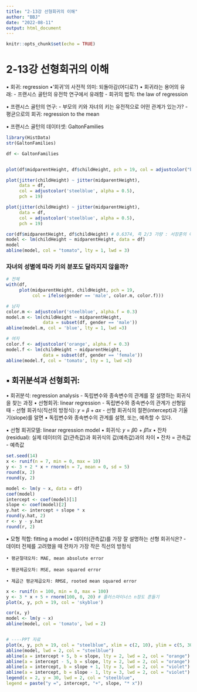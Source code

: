 ```yaml
---
title: "2-13강 선형회귀의 이해"
author: "BBJ"
date: "2022-08-11"
output: html_document
---
```


```r
knitr::opts_chunk$set(echo = TRUE)
```

# 2-13강 선형회귀의 이해
▪ 회귀: regression
  •‘회귀’의 사전적 의미: 되돌아감(어디로?)
  • 회귀라는 용어의 유래:
    - 프랜시스 골턴의 유전학 연구에서 유래함
    - 회귀의 법칙: the law of regression
  
  • 프랜시스 골턴의 연구:
    - 부모의 키와 자녀의 키는 유전적으로 어떤 관계가 있는가?
    - 평균으로의 회귀: regression to the mean
    
  ▪ 프랜시스 골턴의 데이터셋: GaltonFamilies
```r
library(HistData)
str(GaltonFamilies)

df <- GaltonFamilies


plot(df$midparentHeight, df$childHeight, pch = 19, col = adjustcolor("blue", alpha.f = 0.3))

plot(jitter(childHeight) ~ jitter(midparentHeight), 
     data = df,
     col = adjustcolor('steelblue', alpha = 0.5),
     pch = 19)
```
```r
plot(jitter(childHeight) ~ jitter(midparentHeight), 
     data = df,
     col = adjustcolor('steelblue', alpha = 0.5),
     pch = 19)

cor(df$midparentHeight, df$childHeight) # 0.6374, 즉 2/3 가량 : 서장훈의 아들은 키는 일반적인 사람들보다 클것이다. 하지만 서장훈만큼이나, 서장훈보다 클지는 알 수 없다? -> 소인족, 거인족이 없는 이유를 증명..?
model <- lm(childHeight ~ midparentHeight, data = df)
model
abline(model, col = "tomato", lty = 1, lwd = 3)
```

### 자녀의 성별에 따라 키의 분포도 달라지지 않을까?
```r
# 전체
with(df,
     plot(midparentHeight, childHeight, pch = 19,
          col = ifelse(gender == 'male', color.m, color.f)))

# 남자
color.m <- adjustcolor('steelblue', alpha.f = 0.3)
model.m <- lm(childHeight ~ midparentHeight,
              data = subset(df, gender == 'male'))
abline(model.m, col = 'blue', lty = 1, lwd =3)

# 여자
color.f <- adjustcolor('orange', alpha.f = 0.3)
model.f <- lm(childHeight ~ midparentHeight,
              data = subset(df, gender == 'female'))
abline(model.f, col = 'tomato', lty = 1, lwd =3)

```

## ▪ 회귀분석과 선형회귀: 
• 회귀분석: regression analysis
  - 독립변수와 종속변수의 관계를 잘 설명하는 회귀식을 찾는 과정
    • 선형회귀: linear regression 
      - 독립변수와 종속변수의 관계가 선형일 때
      - 선형 회귀식(직선의 방정식): 𝑦 = 𝛽 + 𝛼𝑥
      - 선형 회귀식의 절편(intercept)과 기울기(slope)를 알면
        • 독립변수와 종속변수의 관계를 설명, 또는, 예측할 수 있다.

  ▪ 선형 회귀모델: linear regression model
    • 회귀식: 𝑦 = 𝛽0 + 𝛽1𝑥
    • 잔차(residual): 실제 데이터의 값(관측값)과 회귀식의 값(예측값)과의 차이
      • 잔차 = 관측값 - 예측값
```r
set.seed(14)
x <- runif(n = 7, min = 0, max = 10)
y <- 3 + 2 * x + rnorm(n = 7, mean = 0, sd = 5)
round(x, 2)
round(y, 2)

model <- lm(y ~ x, data = df)
coef(model)
intercept <- coef(model)[1]
slope <- coef(model)[2]
y.hat <- intercept + slope * x
round(y.hat, 2)
r <- y - y.hat
round(r, 2)
```

  
  ▪ 모형 적합: fitting a model
    • 데이터(관측값)를 가장 잘 설명하는 선형 회귀식은?
      - 데이터 전체를 고려했을 때 잔차가 가장 작은 직선의 방정식

    • 평균절대오차: MAE, mean absolute error
    
    • 평균제곱오차: MSE, mean squared error
    
    • 제곱근 평균제곱오차: RMSE, rooted mean squared error
```r
x <- runif(n = 100, min = 0, max = 100)
y <- 3 * x + 5 + rnorm(100, 0, 20) # 플러스마이너스 n정도 흔들기
plot(x, y, pch = 19, col = 'skyblue')

cor(x, y)
model <- lm(y ~ x)
abline(model, col = 'tomato', lwd = 2)


# ----PPT 자료
plot(x, y, pch = 19, col = "steelblue", xlim = c(2, 10), ylim = c(5, 30))
abline(model, lwd = 2, col = "steelblue")
abline(a = intercept + 5, b = slope, lty = 2, lwd = 2, col = "orange")
abline(a = intercept - 5, b = slope, lty = 2, lwd = 2, col = "orange")
abline(a = intercept, b = slope + 1, lty = 3, lwd = 2, col = "violet")
abline(a = intercept, b = slope - 1, lty = 3, lwd = 2, col = "violet")
legend(x = 2, y = 30, lwd = 2, col = "steelblue",
legend = paste("y =", intercept, "+", slope, "* x"))
```

























